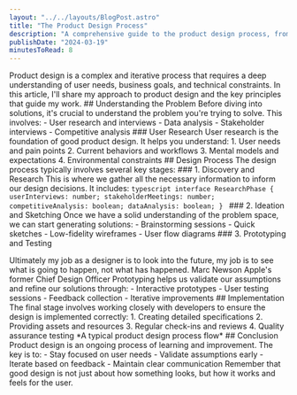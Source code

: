 ```yaml
---
layout: "../../layouts/BlogPost.astro"
title: "The Product Design Process"
description: "A comprehensive guide to the product design process, from research to implementation."
publishDate: "2024-03-19"
minutesToRead: 8
---
```


Product design is a complex and iterative process that requires a deep understanding of user needs, business goals, and technical constraints. In this article, I'll share my approach to product design and the key principles that guide my work. ## Understanding the Problem Before diving into solutions, it's crucial to understand the problem you're trying to solve. This involves: - User research and interviews - Data analysis - Stakeholder interviews - Competitive analysis ### User Research User research is the foundation of good product design. It helps you understand: 1. User needs and pain points 2. Current behaviors and workflows 3. Mental models and expectations 4. Environmental constraints ## Design Process The design process typically involves several key stages: ### 1. Discovery and Research This is where we gather all the necessary information to inform our design decisions. It includes: ```typescript interface ResearchPhase { userInterviews: number; stakeholderMeetings: number; competitiveAnalysis: boolean; dataAnalysis: boolean; } ``` ### 2. Ideation and Sketching Once we have a solid understanding of the problem space, we can start generating solutions: - Brainstorming sessions - Quick sketches - Low-fidelity wireframes - User flow diagrams ### 3. Prototyping and Testing 
<div class="blockquote">
</div>
<div> Ultimately my job as a designer is to look into the future, my job is to see what is going to happen, not what has happened. Marc Newson Apple's former Chief Design Officer Prototyping helps us validate our assumptions and refine our solutions through: - Interactive prototypes - User testing sessions - Feedback collection - Iterative improvements ## Implementation The final stage involves working closely with developers to ensure the design is implemented correctly: 1. Creating detailed specifications 2. Providing assets and resources 3. Regular check-ins and reviews 4. Quality assurance testing *A typical product design process flow* ## Conclusion Product design is an ongoing process of learning and improvement. The key is to: - Stay focused on user needs - Validate assumptions early - Iterate based on feedback - Maintain clear communication Remember that good design is not just about how something looks, but how it works and feels for the user.
